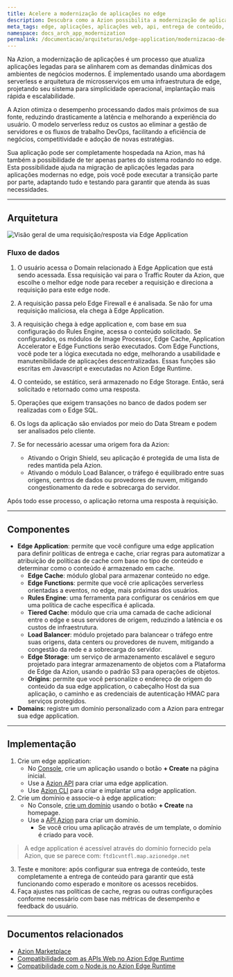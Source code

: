 ```yaml
---
title: Acelere a modernização de aplicações no edge
description: Descubra como a Azion possibilita a modernização de aplicações por meio de uma abordagem serverless e arquitetura de microsserviços.
meta_tags: edge, aplicações, aplicações web, api, entrega de conteúdo, cdn, serverless, Azion
namespace: docs_arch_app_modernization
permalink: /documentacao/arquiteturas/edge-application/modernizacao-de-aplicacoes/
---
```


Na Azion, a modernização de aplicações é um processo que atualiza aplicações legadas para se alinharem com as demandas dinâmicas dos ambientes de negócios modernos. É implementado usando uma abordagem serverless e arquitetura de microsserviços em uma infraestrutura de edge, projetando seu sistema para simplicidade operacional, implantação mais rápida e escalabilidade.

A Azion otimiza o desempenho processando dados mais próximos de sua fonte, reduzindo drasticamente a latência e melhorando a experiência do usuário. O modelo serverless reduz os custos ao eliminar a gestão de servidores e os fluxos de trabalho DevOps, facilitando a eficiência de negócios, competitividade e adoção de novas estratégias.

Sua aplicação pode ser completamente hospedada na Azion, mas há também a possibilidade de ter apenas partes do sistema rodando no edge. Esta possibilidade ajuda na migração de aplicações legadas para aplicações modernas no edge, pois você pode executar a transição parte por parte, adaptando tudo e testando para garantir que atenda às suas necessidades.

---

## Arquitetura

![Visão geral de uma requisição/resposta via Edge Application](/assets/docs/images/uploads/modernizacao-aplicação.png)

### Fluxo de dados

1. O usuário acessa o Domain relacionado à Edge Application que está sendo acessada. Essa requisição vai para o Traffic Router da Azion, que escolhe o melhor edge node para receber a requisição e direciona a requisição para este edge node.

2. A requisição passa pelo Edge Firewall e é analisada. Se não for uma requisição maliciosa, ela chega à Edge Application.

3. A requisição chega à edge application e, com base em sua configuração do Rules Engine, acessa o conteúdo solicitado. Se configurados, os módulos de Image Processor, Edge Cache, Application Accelerator e Edge Functions serão executados.
Com Edge Functions, você pode ter a lógica executada no edge, melhorando a usabilidade e manutenibilidade de aplicações descentralizadas. Essas funções são escritas em Javascript e executadas no Azion Edge Runtime.

4. O conteúdo, se estático, será armazenado no Edge Storage. Então, será solicitado e retornado como uma resposta.

5. Operações que exigem transações no banco de dados podem ser realizadas com o Edge SQL.

6. Os logs da aplicação são enviados por meio do Data Stream e podem ser analisados pelo cliente.

7. Se for necessário acessar uma origem fora da Azion:
    - Ativando o Origin Shield, seu aplicação é protegida de uma lista de redes mantida pela Azion.
    - Ativando o módulo Load Balancer, o tráfego é equilibrado entre suas origens, centros de dados ou provedores de nuvem, mitigando congestionamento da rede e sobrecarga do servidor.

Após todo esse processo, o aplicação retorna uma resposta à requisição.

---

## Componentes

- **Edge Application**: permite que você configure uma edge application para definir políticas de entrega e cache, criar regras para automatizar a atribuição de políticas de cache com base no tipo de conteúdo e determinar como o conteúdo é armazenado em cache.
    - **Edge Cache**: módulo global para armazenar conteúdo no edge.
    - **Edge Functions**: permite que você crie aplicações serverless orientadas a eventos, no edge, mais próximas dos usuários.
    - **Rules Engine**: uma ferramenta para configurar os cenários em que uma política de cache específica é aplicada.
    - **Tiered Cache**: módulo que cria uma camada de cache adicional entre o edge e seus servidores de origem, reduzindo a latência e os custos de infraestrutura.
    - **Load Balancer**: módulo projetado para balancear o tráfego entre suas origens, data centers ou provedores de nuvem, mitigando a congestão da rede e a sobrecarga do servidor.
    - **Edge Storage**: um serviço de armazenamento escalável e seguro projetado para integrar armazenamento de objetos com a Plataforma de Edge da Azion, usando o padrão S3 para operações de objetos.
    - **Origins**: permite que você personalize o endereço de origem do conteúdo da sua edge application, o cabeçalho Host da sua aplicação, o caminho e as credenciais de autenticação HMAC para serviços protegidos.
- **Domains**: registre um domínio personalizado com a Azion para entregar sua edge application.

---

## Implementação

1. Crie um edge application:
    - No [Console](https://console.azion.com), crie um aplicação usando o botão **+ Create** na página inicial.
    - Use a [Azion API](https://api.azion.com/#9c1cc0df-16a2-488e-8cfe-3f1238f47aeb) para criar uma edge application.
    - Use [Azion CLI](/pt-br/documentacao/devtools/cli/create/#edge-applications) para criar e implantar uma edge application.
2. Crie um domínio e associe-o à edge application: 
    - No Console, [crie um domínio](/pt-br/documentacao/produtos/guias/configurar-dominio/) usando o botão **+ Create** na homepage.
    - Use a [API Azion](https://api.azion.com/#a258eabc-b419-47e6-be68-45c2ce0150dd) para criar um domínio.
       - Se você criou uma aplicação através de um template, o domínio é criado para você.
> A edge application é acessível através do domínio fornecido pela Azion, que se parece com: `ftd1cvntfl.map.azionedge.net` 
3. Teste e monitore: após configurar sua entrega de conteúdo, teste completamente a entrega de conteúdo para garantir que está funcionando como esperado e monitore os acessos recebidos.
4. Faça ajustes nas políticas de cache, regras ou outras configurações conforme necessário com base nas métricas de desempenho e feedback do usuário.

---

## Documentos relacionados

- [Azion Marketplace](/pt-br/documentacao/produtos/marketplace/)
- [Compatibilidade com as APIs Web no Azion Edge Runtime](/pt-br/documentacao/produtos/devtools/azion-edge-runtime/compatibilidade-frameworks/)
- [Compatibilidade com o Node.js no Azion Edge Runtime](/pt-br/documentacao/produtos/devtools/azion-edge-runtime/compatibilidade/node/)
